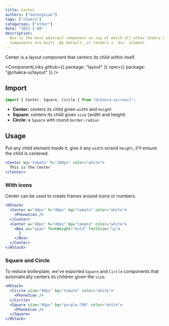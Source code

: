 ```yaml
---
title: Center
authors: ["mutongxiao"]
tags: ["chakra"]
categories: ["other"]
date: "2022-2-08"
description:
  Box is the most abstract component on top of which all other Chakra UI
  components are built. By default, it renders a `div` element
---
```


Center is a layout component that centers its child within itself.

<ComponentLinks
  github={{ package: "layout" }}
  npm={{ package: "@chakra-ui/layout" }}
/>

<carbon-ad></carbon-ad>

## Import

```js
import { Center, Square, Circle } from "@chakra-ui/react";
```

- **Center:** centers its child given `width` and `height`
- **Square:** centers its child given `size` (width and height)
- **Circle:** a `Square` with round `border-radius`

## Usage

Put any child element inside it, give it any `width` or/and `height`, it'll
ensure the child is centered.

```jsx
<Center bg="tomato" h="100px" color="white">
  This is the Center
</Center>
```

### With icons

Center can be used to create frames around icons or numbers.

```jsx
<HStack>
  <Center w="40px" h="40px" bg="tomato" color="white">
    <PhoneIcon />
  </Center>
  <Center w="40px" h="40px" bg="tomato" color="white">
    <Box as="span" fontWeight="bold" fontSize="lg">
      1
    </Box>
  </Center>
</HStack>
```

### Square and Circle

To reduce boilerplate, we've exported `Square` and `Circle` components that
automatically centers its children given the `size`.

```jsx
<HStack>
  <Circle size="40px" bg="tomato" color="white">
    <PhoneIcon />
  </Circle>
  <Square size="40px" bg="purple.700" color="white">
    <PhoneIcon />
  </Square>
</HStack>
```

